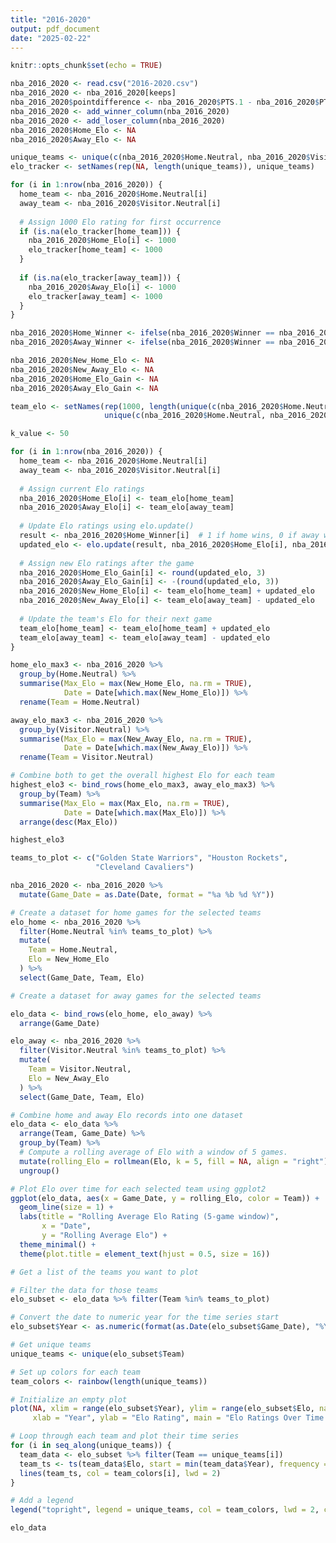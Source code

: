 ```yaml
---
title: "2016-2020"
output: pdf_document
date: "2025-02-22"
---
```


```r
knitr::opts_chunk$set(echo = TRUE)
```

```r
nba_2016_2020 <- read.csv("2016-2020.csv")
nba_2016_2020 <- nba_2016_2020[keeps]
nba_2016_2020$pointdifference <- nba_2016_2020$PTS.1 - nba_2016_2020$PTS
nba_2016_2020 <- add_winner_column(nba_2016_2020)
nba_2016_2020 <- add_loser_column(nba_2016_2020)
nba_2016_2020$Home_Elo <- NA
nba_2016_2020$Away_Elo <- NA

unique_teams <- unique(c(nba_2016_2020$Home.Neutral, nba_2016_2020$Visitor.Neutral))
elo_tracker <- setNames(rep(NA, length(unique_teams)), unique_teams)

for (i in 1:nrow(nba_2016_2020)) {
  home_team <- nba_2016_2020$Home.Neutral[i]
  away_team <- nba_2016_2020$Visitor.Neutral[i]
  
  # Assign 1000 Elo rating for first occurrence
  if (is.na(elo_tracker[home_team])) {
    nba_2016_2020$Home_Elo[i] <- 1000
    elo_tracker[home_team] <- 1000
  }
  
  if (is.na(elo_tracker[away_team])) {
    nba_2016_2020$Away_Elo[i] <- 1000
    elo_tracker[away_team] <- 1000
  }
}

nba_2016_2020$Home_Winner <- ifelse(nba_2016_2020$Winner == nba_2016_2020$Home.Neutral, 1, 0)
nba_2016_2020$Away_Winner <- ifelse(nba_2016_2020$Winner == nba_2016_2020$Visitor.Neutral, 1, 0)

nba_2016_2020$New_Home_Elo <- NA
nba_2016_2020$New_Away_Elo <- NA
nba_2016_2020$Home_Elo_Gain <- NA
nba_2016_2020$Away_Elo_Gain <- NA

team_elo <- setNames(rep(1000, length(unique(c(nba_2016_2020$Home.Neutral, nba_2016_2020$Visitor.Neutral)))), 
                     unique(c(nba_2016_2020$Home.Neutral, nba_2016_2020$Visitor.Neutral)))

k_value <- 50

for (i in 1:nrow(nba_2016_2020)) {
  home_team <- nba_2016_2020$Home.Neutral[i]
  away_team <- nba_2016_2020$Visitor.Neutral[i]
  
  # Assign current Elo ratings
  nba_2016_2020$Home_Elo[i] <- team_elo[home_team]
  nba_2016_2020$Away_Elo[i] <- team_elo[away_team]
  
  # Update Elo ratings using elo.update()
  result <- nba_2016_2020$Home_Winner[i]  # 1 if home wins, 0 if away wins
  updated_elo <- elo.update(result, nba_2016_2020$Home_Elo[i], nba_2016_2020$Away_Elo[i], k = k_value)
  
  # Assign new Elo ratings after the game
  nba_2016_2020$Home_Elo_Gain[i] <- round(updated_elo, 3)
  nba_2016_2020$Away_Elo_Gain[i] <- -(round(updated_elo, 3))
  nba_2016_2020$New_Home_Elo[i] <- team_elo[home_team] + updated_elo
  nba_2016_2020$New_Away_Elo[i] <- team_elo[away_team] - updated_elo
  
  # Update the team's Elo for their next game
  team_elo[home_team] <- team_elo[home_team] + updated_elo
  team_elo[away_team] <- team_elo[away_team] - updated_elo
}
```

```r
home_elo_max3 <- nba_2016_2020 %>%
  group_by(Home.Neutral) %>%
  summarise(Max_Elo = max(New_Home_Elo, na.rm = TRUE),
            Date = Date[which.max(New_Home_Elo)]) %>%
  rename(Team = Home.Neutral)

away_elo_max3 <- nba_2016_2020 %>%
  group_by(Visitor.Neutral) %>%
  summarise(Max_Elo = max(New_Away_Elo, na.rm = TRUE),
            Date = Date[which.max(New_Away_Elo)]) %>%
  rename(Team = Visitor.Neutral)

# Combine both to get the overall highest Elo for each team
highest_elo3 <- bind_rows(home_elo_max3, away_elo_max3) %>%
  group_by(Team) %>%
  summarise(Max_Elo = max(Max_Elo, na.rm = TRUE),
            Date = Date[which.max(Max_Elo)]) %>%
  arrange(desc(Max_Elo))

highest_elo3
```

```r
teams_to_plot <- c("Golden State Warriors", "Houston Rockets", 
                   "Cleveland Cavaliers")

nba_2016_2020 <- nba_2016_2020 %>%
  mutate(Game_Date = as.Date(Date, format = "%a %b %d %Y"))

# Create a dataset for home games for the selected teams
elo_home <- nba_2016_2020 %>%
  filter(Home.Neutral %in% teams_to_plot) %>%
  mutate(
    Team = Home.Neutral,
    Elo = New_Home_Elo
  ) %>%
  select(Game_Date, Team, Elo)

# Create a dataset for away games for the selected teams

elo_data <- bind_rows(elo_home, elo_away) %>%
  arrange(Game_Date)

elo_away <- nba_2016_2020 %>%
  filter(Visitor.Neutral %in% teams_to_plot) %>%
  mutate(
    Team = Visitor.Neutral,
    Elo = New_Away_Elo
  ) %>%
  select(Game_Date, Team, Elo)

# Combine home and away Elo records into one dataset
elo_data <- elo_data %>%
  arrange(Team, Game_Date) %>%
  group_by(Team) %>%
  # Compute a rolling average of Elo with a window of 5 games.
  mutate(rolling_Elo = rollmean(Elo, k = 5, fill = NA, align = "right")) %>%
  ungroup()

# Plot Elo over time for each selected team using ggplot2
ggplot(elo_data, aes(x = Game_Date, y = rolling_Elo, color = Team)) +
  geom_line(size = 1) +
  labs(title = "Rolling Average Elo Rating (5-game window)",
       x = "Date", 
       y = "Rolling Average Elo") +
  theme_minimal() +
  theme(plot.title = element_text(hjust = 0.5, size = 16))
```

```r
# Get a list of the teams you want to plot

# Filter the data for those teams
elo_subset <- elo_data %>% filter(Team %in% teams_to_plot)

# Convert the date to numeric year for the time series start
elo_subset$Year <- as.numeric(format(as.Date(elo_subset$Game_Date), "%Y"))

# Get unique teams
unique_teams <- unique(elo_subset$Team)

# Set up colors for each team
team_colors <- rainbow(length(unique_teams))

# Initialize an empty plot
plot(NA, xlim = range(elo_subset$Year), ylim = range(elo_subset$Elo, na.rm = TRUE),
     xlab = "Year", ylab = "Elo Rating", main = "Elo Ratings Over Time for Selected Teams", lwd = 2)

# Loop through each team and plot their time series
for (i in seq_along(unique_teams)) {
  team_data <- elo_subset %>% filter(Team == unique_teams[i])
  team_ts <- ts(team_data$Elo, start = min(team_data$Year), frequency = 82)
  lines(team_ts, col = team_colors[i], lwd = 2)
}

# Add a legend
legend("topright", legend = unique_teams, col = team_colors, lwd = 2, cex = 0.8)

```
```r
elo_data
```

